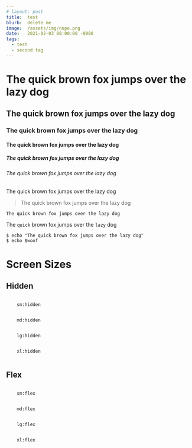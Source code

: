 ```yaml
---
# layout: post
title:  test
blurb:  delete me
image:  /assets/img/nope.png
date:   2021-02-03 00:00:00 -0000
tags:
  - test
  - second tag
---
```


# The quick brown fox jumps over the lazy dog
## The quick brown fox jumps over the lazy dog
### The quick brown fox jumps over the lazy dog
#### The quick brown fox jumps over the lazy dog
##### The quick brown fox jumps over the lazy dog
###### The quick brown fox jumps over the lazy dog

The quick brown fox jumps over the lazy dog

> The quick brown fox jumps over the lazy dog

`The quick brown fox jumps over the lazy dog`

The `quick` brown fox jumps over the `lazy` dog

```shell
$ echo "The quick brown fox jumps over the lazy dog"
$ echo $woof
```

# Screen Sizes
## Hidden
<div className="sm:hidden">
  <code>
    sm:hidden
  </code>
</div>

<div className="md:hidden">
  <code>
    md:hidden
  </code>
</div>

<div className="lg:hidden">
  <code>
    lg:hidden
  </code>
</div>

<div className="xl:hidden">
  <code>
    xl:hidden
  </code>
</div>

## Flex
<div className="sm:flex">
  <code>
    sm:flex
  </code>
</div>

<div className="md:flex">
  <code>
    md:flex
  </code>
</div>

<div className="lg:flex">
  <code>
    lg:flex
  </code>
</div>

<div className="xl:flex">
  <code>
    xl:flex
  </code>
</div>
